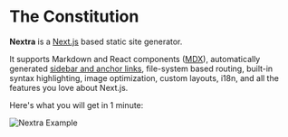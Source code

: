 
# The Constitution

**Nextra** is a [Next.js](https://nextjs.org) based static site generator.

It supports Markdown and React components ([MDX](/features/mdx)), automatically generated [sidebar and anchor links](/get-started#sidebar-and-anchor-links), file-system based routing, built-in syntax highlighting, image optimization, custom layouts, i18n, and all the features you love about Next.js.

Here's what you will get in 1 minute:

<Bleed>![Nextra Example](../public/demo.png)</Bleed>
